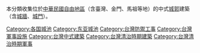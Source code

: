 本分類收集位於[[中華民國自由地區|中華民國自由地區]]（含臺灣、金門、馬祖等地）的中式[[城郭|城郭]]建築（含[[城牆|城牆]]、[[城門|城門]]）。

[[Category:各国城池|Category:各国城池]]
[[Category:东亚城池|Category:东亚城池]]
[[Category:台灣防禦工事|Category:台灣防禦工事]]
[[Category:台灣軍事設施|Category:台灣軍事設施]]
[[Category:台灣中式建築|Category:台灣中式建築]]
[[Category:台灣清治時期建築|Category:台灣清治時期建築]]
[[Category:台灣清治時期軍事|Category:台灣清治時期軍事]]